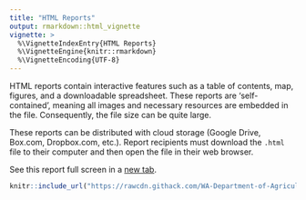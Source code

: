 ```yaml
---
title: "HTML Reports"
output: rmarkdown::html_vignette
vignette: >
  %\VignetteIndexEntry{HTML Reports}
  %\VignetteEngine{knitr::rmarkdown}
  %\VignetteEncoding{UTF-8}
---
```


HTML reports contain interactive features such as a table of contents, map, figures, and a downloadable spreadsheet. These reports are 'self-contained', meaning all images and necessary resources are embedded in the file. Consequently, the file size can be quite large.

These reports can be distributed with cloud storage (Google Drive, Box.com, Dropbox.com, etc.). Report recipients must download the `.html` file to their computer and then open the file in their web browser.

See this report full screen in a [new tab](https://rawcdn.githack.com/WA-Department-of-Agriculture/soils/2206de2c25ab7da9a097c9e16312d1d1783c1750/inst/example_reports/example_producer_report.html "See the .html report in full screen."){target="_blank"}.

```r
knitr::include_url("https://rawcdn.githack.com/WA-Department-of-Agriculture/soils/2206de2c25ab7da9a097c9e16312d1d1783c1750/inst/example_reports/example_producer_report.html", height = "500px")
```
